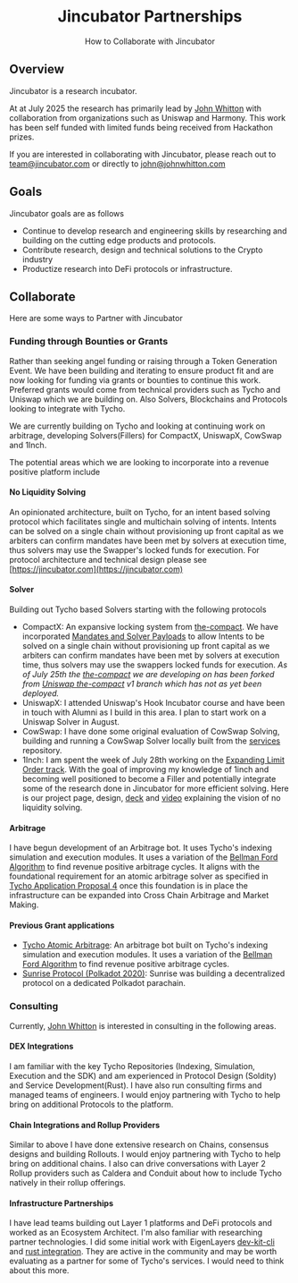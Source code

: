 <div align="center">
  <h1 align="center">Jincubator Partnerships</h1>
  <p align="center">How to Collaborate with Jincubator</p>
</div>

## Overview

Jincubator is a research incubator.

At at July 2025 the research has primarily lead by [John Whitton](https://johnwhitton.com) with collaboration from organizations such as Uniswap and Harmony. This work has been self funded with limited funds being received from Hackathon prizes.

If you are interested in collaborating with Jincubator, please reach out to [team@jincubator.com](mailto:team@jincubator.com) or directly to [john@johnwhitton.com](mailto:john@johnwhitton.com)

## Goals

Jincubator goals are as follows

- Continue to develop research and engineering skills by researching and building on the cutting edge products and protocols.
- Contribute research, design and technical solutions to the Crypto industry
- Productize research into DeFi protocols or infrastructure.

## Collaborate

Here are some ways to Partner with Jincubator

### Funding through Bounties or Grants

Rather than seeking angel funding or raising through a Token Generation Event. We have been building and iterating to ensure product fit and are now looking for funding via grants or bounties to continue this work. Preferred grants would come from technical providers such as Tycho and Uniswap which we are building on. Also Solvers, Blockchains and Protocols looking to integrate with Tycho.

We are currently building on Tycho and looking at continuing work on arbitrage, developing Solvers(Fillers) for CompactX, UniswapX, CowSwap and 1Inch.

The potential areas which we are looking to incorporate into a revenue positive platform include

#### No Liquidity Solving

An opinionated architecture, built on Tycho, for an intent based solving protocol which facilitates single and multichain solving of intents. Intents can be solved on a single chain without provisioning up front capital as we arbiters can confirm mandates have been met by solvers at execution time, thus solvers may use the Swapper's locked funds for execution. For protocol architecture and technical design please see [https://jincubator.com](https://jincubator.com)

#### Solver

Building out Tycho based Solvers starting with the following protocols

- CompactX: An expansive locking system from [the-compact](https://github.com/jincubator/the-compact/). We have incorporated [Mandates and Solver Payloads](https://www.jincubator.com/design/protocol) to allow Intents to be solved on a single chain without provisioning up front capital as we arbiters can confirm mandates have been met by solvers at execution time, thus solvers may use the swappers locked funds for execution. _As of July 25th the [the-compact](https://github.com/jincubator/the-compact/) we are developing on has been forked from [Uniswap the-compact](https://github.com/Uniswap/the-compact/tree/v1) v1 branch which has not as yet been deployed._
- UniswapX: I attended Uniswap's Hook Incubator course and have been in touch with Alumni as I build in this area. I plan to start work on a Uniswap Solver in August.
- CowSwap: I have done some original evaluation of CowSwap Solving, building and running a CowSwap Solver locally built from the [services](https://github.com/cowprotocol/services) repository.
- 1Inch: I am spent the week of July 28th working on the [Expanding Limit Order track](https://ethglobal.com/events/unite/prizes). With the goal of improving my knowledge of 1inch and becoming well positioned to become a Filler and potentially integrate some of the research done in Jincubator for more efficient solving. Here is our project page, design, [deck](https://unite-deck.jincubator.com) and [video](https://unite-video.jincubator.com) explaining the vision of no liquidity solving.

#### Arbitrage

I have begun development of an Arbitrage bot. It uses Tycho's indexing simulation and execution modules. It uses a variation of the [Bellman Ford Algorithm](https://en.wikipedia.org/wiki/Bellman%E2%80%93Ford_algorithm) to find revenue positive arbitrage cycles. It aligns with the foundational requirement for an atomic arbitrage solver as specified in [Tycho Application Proposal 4](https://github.com/propeller-heads/tycho-x/blob/main/TAP-4.md) once this foundation is in place the infrastructure can be expanded into Cross Chain Arbitrage and Market Making.

#### Previous Grant applications

- [Tycho Atomic Arbitrage](https://hackmd.io/@jincubator/atomic-arbitrage): An arbitrage bot built on Tycho's indexing simulation and execution modules. It uses a variation of the [Bellman Ford Algorithm](https://en.wikipedia.org/wiki/Bellman%E2%80%93Ford_algorithm) to find revenue positive arbitrage cycles.
- [Sunrise Protocol (Polkadot 2020)](https://hackmd.io/@jincubator/sunrise): Sunrise was building a decentralized protocol on a dedicated Polkadot parachain.

### Consulting

Currently, [John Whitton](https://johnwhitton.com) is interested in consulting in the following areas.

#### DEX Integrations

I am familiar with the key Tycho Repositories (Indexing, Simulation, Execution and the SDK) and am experienced in Protocol Design (Soldity) and Service Development(Rust). I have also run consulting firms and managed teams of engineers. I would enjoy partnering with Tycho to help bring on additional Protocols to the platform.

#### Chain Integrations and Rollup Providers

Similar to above I have done extensive research on Chains, consensus designs and building Rollouts. I would enjoy partnering with Tycho to help bring on additional chains. I also can drive conversations with Layer 2 Rollup providers such as Caldera and Conduit about how to include Tycho natively in their rollup offerings.

#### Infrastructure Partnerships

I have lead teams building out Layer 1 platforms and DeFi protocols and worked as an Ecosystem Architect. I'm also familiar with researching partner technologies. I did some initial work with EigenLayers [dev-kit-cli](https://github.com/Layr-Labs/devkit-cli) and [rust integration](https://github.com/Layr-Labs/hello-world-avs?tab=readme-ov-file#quick-start-rust). They are active in the community and may be worth evaluating as a partner for some of Tycho's services. I would need to think about this more.
